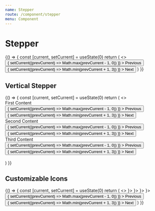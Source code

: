 ```yaml
---
name: Stepper
route: /component/stepper
menu: Component
---
```



# Stepper

<Playground>
  {() => {
    const [current, setCurrent] = useState(0)
    return (
      <>
        <Stepper current={current}>
          <Step title='first' subtitle='subtitle'></Step>
          <Step title='second' subtitle='subtitle'></Step>
          <Step title='third' subtitle='subtitle'></Step>
        </Stepper>
        <br />
        <Space>
          <Button
            onClick={() => {
              setCurrent((prevCurrent) => Math.max(prevCurrent - 1, 0))
            }}
          >
            Previous
          </Button>
          <Button
            onClick={() => {
              setCurrent((prevCurrent) => Math.min(prevCurrent + 1, 3))
            }}
          >
            Next
          </Button>
        </Space>
      </>
    )
  }}
</Playground>

## Vertical Stepper

<Playground>
  {() => {
    const [current, setCurrent] = useState(0)
    return (
      <>
        <Stepper current={current} vertical>
          <Step title='first'>
            <div
              style={{
                width: 200,
                border: '1px solid black',
                padding: 25
              }}
            >
              First Content
              <Space>
                <Button
                  onClick={() => {
                    setCurrent((prevCurrent) => Math.max(prevCurrent - 1, 0))
                  }}
                >
                  Previous
                </Button>
                <Button
                  onClick={() => {
                    setCurrent((prevCurrent) => Math.min(prevCurrent + 1, 3))
                  }}
                >
                  Next
                </Button>
              </Space>
            </div>
          </Step>
          <Step title='second' subtitle='subtitle'>
            <div
              style={{
                width: 200,
                border: '1px solid black',
                padding: 25
              }}
            >
              Second Content
              <Space>
                <Button
                  onClick={() => {
                    setCurrent((prevCurrent) => Math.max(prevCurrent - 1, 0))
                  }}
                >
                  Previous
                </Button>
                <Button
                  onClick={() => {
                    setCurrent((prevCurrent) => Math.min(prevCurrent + 1, 3))
                  }}
                >
                  Next
                </Button>
              </Space>
            </div>
          </Step>
          <Step title='third' subtitle='subtitle'>
            <div
              style={{
                width: 200,
                border: '1px solid black',
                padding: 25
              }}
            >
              Third Content
              <Space>
                <Button
                  onClick={() => {
                    setCurrent((prevCurrent) => Math.max(prevCurrent - 1, 0))
                  }}
                >
                  Previous
                </Button>
                <Button
                  onClick={() => {
                    setCurrent((prevCurrent) => Math.min(prevCurrent + 1, 3))
                  }}
                >
                  Next
                </Button>
              </Space>
            </div>
          </Step>
        </Stepper>
        <br />
      </>
    )
  }}
</Playground>

## Customizable Icons

<Playground>
  {() => {
    const [current, setCurrent] = useState(0)
    return (
      <>
        <Stepper current={current}>
          <Step title='Login' icon={<PersonIcon />}></Step>
          <Step title='Verification' icon={<VerifiedUserIcon />}></Step>
          <Step title='Pay' icon={<PaymentIcon />}></Step>
          <Step title='Done' icon={<InsertEmoticonIcon />}></Step>
        </Stepper>
        <br />
        <Space>
          <Button
            onClick={() => {
              setCurrent((prevCurrent) => Math.max(prevCurrent - 1, 0))
            }}
          >
            Previous
          </Button>
          <Button
            onClick={() => {
              setCurrent((prevCurrent) => Math.min(prevCurrent + 1, 3))
            }}
          >
            Next
          </Button>
        </Space>
      </>
    )
  }}
</Playground>
